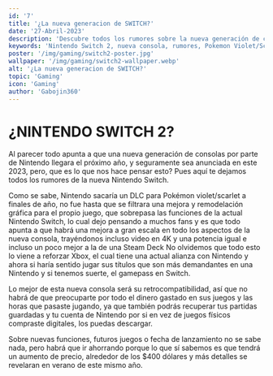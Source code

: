 ```yaml
---
id: '7'
title: '¿La nueva generacion de SWITCH?'
date: '27-Abril-2023'
description: 'Descubre todos los rumores sobre la nueva generación de consolas de Nintendo en 2023, y lo que se sabe sobre la próxima Nintendo Switch. Con la posible mejora gráfica para el juego Pokémon Violet/Scarlet y la alianza con Xbox, todo apunta a que la nueva consola tendrá una potencia igual o incluso mejor que la Steam Deck, retrocompatibilidad con juegos antiguos y una posible integración con el Gamepass.'
keywords: 'Nintendo Switch 2, nueva consola, rumores, Pokemon Violet/Scarlet DLC, video en 4K, retrocompatibilidad, Xbox alianza, aumento de precio'
poster: '/img/gaming/switch2-poster.jpg'
wallpaper: '/img/gaming/switch2-wallpaper.webp'
alt: '¿La nueva generacion de SWITCH?'
topic: 'Gaming'
icon: 'Gaming'
author: 'Gabojin360'
---
```


# ¿NINTENDO SWITCH 2?
Al parecer todo apunta a que una nueva generación de consolas por parte de Nintendo llegara el próximo año, y seguramente sea anunciada en este 2023, 
pero, que es lo que nos hace pensar esto? Pues aquí te dejamos todos los rumores de la nueva Nintendo Switch.

Como se sabe, Nintendo sacaría un DLC para Pokémon violet/scarlet a finales de año, no fue hasta que se filtrara una mejora y remodelación gráfica para el 
propio juego, que sobrepasa las funciones de la actual Nintendo Switch, lo cual dejo pensando a muchos fans y es que todo apunta a que habrá una mejora a 
gran escala en todo los aspectos de la nueva consola, trayéndonos incluso video en 4K y una potencia igual e incluso un poco mejor a la de una Steam Deck 
No olvidemos que todo esto lo viene a reforzar Xbox, el cual tiene una actual alianza con Nintendo y ahora si haría sentido jugar sus títulos que son más 
demandantes en una Nintendo y si tenemos suerte, el gamepass en Switch.

Lo mejor de esta nueva consola será su retrocompatibilidad, así que no habrá de que preocuparte por todo el dinero  gastado en sus juegos y las horas 
que pasaste jugando, ya que también podrás recuperar tus partidas guardadas y tu cuenta de Nintendo por si en vez de juegos físicos compraste digitales, 
los puedas descargar.

Sobre nuevas funciones, futuros juegos o fecha de lanzamiento no se sabe nada, pero habrá que ir ahorrando porque lo que sí sabemos es que tendrá un 
aumento de precio, alrededor de los $400 dólares y más detalles se revelaran en verano de este mismo año.
